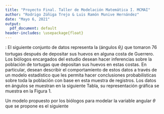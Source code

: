 ```yaml
---
title: "Proyecto Final. Taller de Modelación Matemática I. MCMAI"
author: "Rodrigo Zúñiga Trejo & Luis Ramón Munive Hernández"
date: "Mayo 6, 2021"
output:
  pdf_document: default
header-includes: \usepackage{float}
---
```


\textbf{Problema-1}: El siguiente conjunto de datos representa la \textit{dirección} (ángulos $\theta_i$) que tomaron 76 tortugas después de depositar sus huevos en alguna costa de Guerrero. Los biólogos encargados del estudio desean hacer inferencias sobre la población de tortugas que depositan sus huevos en estas costas. En particular, desean describir el comportamiento de estos datos a través de un modelo estadístico que les permita hacer conclusiones probabilísticas sobre toda la población con base en esta muestra de registros. Los datos en ángulos se muestran en la siguiente Tabla, su representación gráfica se muestra en la Figura 1.

\begin{table}[H]
\begin{center}
\begin{tabular}{rrrrrrrrrrr}
\hline
8 & 27 & 45 & 53 & 64 & 73 & 88 & 96 & 138 & 226 & 257 \\
9 & 30 & 47 & 56 & 64 & 78 & 88 & 98 & 153 & 237 & 268 \\
13 & 34 & 48 & 57 & 64 & 78 & 90 & 100 & 153 & 238 & 285 \\
13 & 38 & 48 & 58 & 65 & 78 & 92 & 103 & 155 & 243 & 319 \\
14 & 38 & 48 & 58 & 65 & 83 & 92 & 106 & 204 & 244 & 343 \\
18 & 40 & 48 & 61 & 68 & 83 & 93 & 113 & 215 & 250 & 350 \\
22 & 44 & 50 & 63 & 70 & 88 & 95 & 118 & 223 & 251 & \\
\hline
\end{tabular}
\end{center}
\end{table}

Un modelo propuesto por los biólogos para modelar la variable angular $\theta$ que se propone es el siguiente

